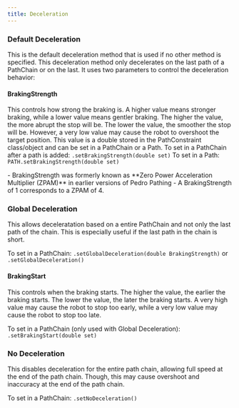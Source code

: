 ```yaml
---
title: Deceleration
---
```


### Default Deceleration
This is the default deceleration method that is used if no other method is specified. This deceleration method only decelerates on the last path of a PathChain or on the last. It uses two parameters to control the deceleration behavior:
#### BrakingStrength
This controls how strong the braking is. A higher value means stronger braking, while a lower value means gentler braking. The higher the value, the more abrupt the stop will be. The lower the value, the smoother the stop will be. However, a very low value may cause the robot to overshoot the target position.
This value is a double stored in the PathConstraint class/object and can be set in a PathChain or a Path.
To set in a PathChain after a path is added: `.setBrakingStrength(double set)`
To set in a Path: `PATH.setBrakingStrength(double set)`

<Callout title="Note" type="info">
  - BrakingStrength was formerly known as **Zero Power Acceleration Multiplier (ZPAM)** in earlier versions of Pedro Pathing
  - A BrakingStrength of 1 corresponds to a ZPAM of 4.
</Callout>

### Global Deceleration
This allows deceleratation based on a entire PathChain and not only the last path of the chain. This is especially useful if the last path in the chain is short.

To set in a PathChain: `.setGlobalDeceleration(double BrakingStrength)` or `.setGlobalDeceleration()`

#### BrakingStart
This controls when the braking starts. The higher the value, the earlier the braking starts. The lower the value, the later the braking starts. A very high value may cause the robot to stop too early, while a very low value may cause the robot to stop too late.

To set in a PathChain (only used with Global Deceleration): `.setBrakingStart(double set)`

### No Deceleration
This disables deceleration for the entire path chain, allowing full speed at the end of the path chain. Though, this may cause overshoot and inaccuracy at the end of the path chain.

To set in a PathChain: `.setNoDeceleration()`
